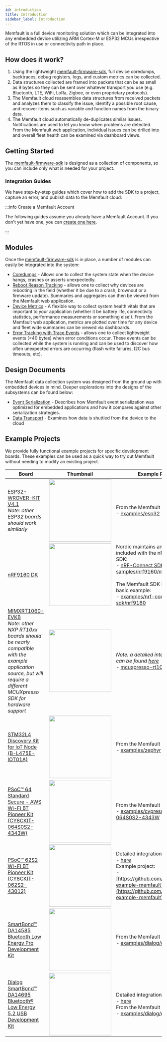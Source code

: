 ```yaml
---
id: introduction
title: Introduction
sidebar_label: Introduction
---
```



Memfault is a full device monitoring solution which can be integrated into any
embedded device utilizing ARM Cortex-M or ESP32 MCUs irrespective of the RTOS in
use or connectivity path in place.

## How does it work?

1. Using the lightweight
   [memfault-firmware-sdk](https://github.com/memfault/memfault-firmware-sdk),
   full device coredumps, backtraces, debug registers, logs, and custom metrics
   can be collected.
2. Data structures collected are framed into packets that can be as small as 9
   bytes so they can be sent over whatever transport you use (e.g. Bluetooth,
   LTE, WiFi, LoRa, Zigbee, or even proprietary protocols).
3. The Memfault cloud reassembles data structures from received packets and
   analyzes them to classify the issue, identify a possible root cause, and
   recover items such as variable and function names from the binary data.
4. The Memfault cloud automatically de-duplicates similar issues. Notifications
   are used to let you know when problems are detected. From the Memfault web
   application, individual issues can be drilled into and overall fleet health
   can be examined via dashboard views.

## Getting Started

The [memfault-firmware-sdk](https://github.com/memfault/memfault-firmware-sdk)
is designed as a collection of components, so you can include only what is
needed for your project.

### Integration Guides

We have step-by-step guides which cover how to add the SDK to a project, capture
an error, and publish data to the Memfault cloud:

:::info Create a Memfault Account

The following guides assume you already have a Memfault Account. If you don't
yet have one, you can
[create one here](https://memfault.com/register?utm_campaign=Self%20Serve%20Launch&utm_source=Docs).

:::

<IntegrationGuideTable />

## Modules

Once the
[memfault-firmware-sdk](https://github.com/memfault/memfault-firmware-sdk) is in
place, a number of modules can easily be integrated into the system:

- [Coredumps](/docs/mcu/coredumps) - Allows one to collect the system state when
  the device hangs, crashes or asserts unexpectedly.
- [Reboot Reason Tracking](/docs/mcu/reboot-reason-tracking) - allows one to
  collect why devices are rebooting in the field (whether it be due to a crash,
  brownout or a firmware update). Summaries and aggregates can then be viewed
  from the Memfault web application.
- [Device Metrics](/docs/mcu/metrics-api) - A flexible way to collect system
  health vitals that are important to your application (whether it be battery
  life, connectivity statistics, performance measurements or something else!).
  From the Memfault web application, metrics are plotted over time for any
  device and fleet wide summaries can be viewed via dashboards.
- [Error Tracking with Trace Events](/docs/mcu/trace-events) - allows one to
  collect lightweight events (<40 bytes) when error conditions occur. These
  events can be collected while the system is running and can be used to
  discover how often unexpected errors are occurring (flash write failures, I2C
  bus timeouts, etc).

## Design Documents

The Memfault data collection system was designed from the ground up with
embedded devices in mind. Deeper explorations into the designs of the subsystems
can be found below:

- [Event Serialization](/docs/mcu/event-serialization-overview) - Describes how
  Memfault event serialization was optimized for embedded applications and how
  it compares against other serialization strategies.
- [Data Transport](/docs/mcu/data-from-firmware-to-the-cloud) - Examines how
  data is shuttled from the device to the cloud

## Example Projects

We provide fully functional example projects for specific development boards.
These examples can be used as a quick way to try out Memfault without needing to
modify an existing project.

| Board                                                                                                                                                                                                                                                                                                                    | Thumbnail                                                                                                                                                                                             | Example Project                                                                                                                                                                                                                                                                                                                                                                                                                                                            |
| ------------------------------------------------------------------------------------------------------------------------------------------------------------------------------------------------------------------------------------------------------------------------------------------------------------------------ | ----------------------------------------------------------------------------------------------------------------------------------------------------------------------------------------------------- | -------------------------------------------------------------------------------------------------------------------------------------------------------------------------------------------------------------------------------------------------------------------------------------------------------------------------------------------------------------------------------------------------------------------------------------------------------------------------- |
| [ESP32-WROVER-KIT V4.1](https://docs.espressif.com/projects/esp-idf/en/v4.4.1/esp32/hw-reference/esp32/get-started-wrover-kit.html)<br/>_Note: other ESP32 boards should work similarly_                                                                                                                                 | [<img src="/img/docs/mcu/esp-wrover-kit-v4.1-front.jpg" width="200px" />](https://docs.espressif.com/projects/esp-idf/en/v4.4.1/esp32/hw-reference/esp32/get-started-wrover-kit.html)                 | From the Memfault SDK:<br/>- [examples/esp32](https://github.com/memfault/memfault-firmware-sdk/tree/73fab8656b17bde6efa11bf78fbe155a8dbabf78/examples/esp32)                                                                                                                                                                                                                                                                                                              |
| [nRF9160 DK](https://www.nordicsemi.com/Products/Development-hardware/nrf9160-dk)                                                                                                                                                                                                                                        | [<img src="/img/docs/mcu/nRF59160-DK-prod_page.webp" width="200px" />](https://www.nordicsemi.com/Products/Development-hardware/nrf9160-dk)                                                           | Nordic maintains an example app included with the nRF Connect SDK:<br/> - [nRF-Connect SDK samples/nrf9160/memfault](https://developer.nordicsemi.com/nRF_Connect_SDK/doc/2.0.0/nrf/samples/nrf9160/memfault/README.html)<br/><br/>The Memfault SDK includes a basic example:<br/>- [examples/nrf-connect-sdk/nrf9160](https://github.com/memfault/memfault-firmware-sdk/tree/73fab8656b17bde6efa11bf78fbe155a8dbabf78/examples/nrf-connect-sdk/nrf9160/memfault_demo_app) |
| [MIMXRT1060-EVKB](https://www.nxp.com/design/development-boards/i-mx-evaluation-and-development-boards/i-mx-rt1060-evaluation-kit:MIMXRT1060-EVKB)<br/>_Note: other NXP RT10xx boards should be nearly compatible with the example application source, but will require a different MCUXpresso SDK for hardware support_ | [<img src="/img/docs/mcu/MIMXRT1060-EVKB.webp" width="200px" />](https://www.nxp.com/design/development-boards/i-mx-evaluation-and-development-boards/i-mx-rt1060-evaluation-kit:MIMXRT1060-EVKB)     | _Note: a detailed integration guide can be found [here](/docs/mcu/arm-nxp-mcuxpresso-guide)_<br/>- [mcuxpresso-rt1060-example](https://github.com/memfault/mcuxpresso-rt1060-example/tree/bab3b2075637d1f755ef58e7d3ab31a7b6e2af7c)                                                                                                                                                                                                                                        |
| [STM32L4 Discovery Kit for IoT Node (B-L475E-IOT01A)](https://www.st.com/en/evaluation-tools/b-l475e-iot01a.html)                                                                                                                                                                                                        | [<img src="/img/docs/mcu/160178092_STMicro_B-L475E-IOT01ADiscoveryKit.webp" width="200px" />](https://www.st.com/en/evaluation-tools/b-l475e-iot01a.html)                                             | From the Memfault SDK:<br/>- [examples/zephyr](https://github.com/memfault/memfault-firmware-sdk/tree/73fab8656b17bde6efa11bf78fbe155a8dbabf78/examples/zephyr)                                                                                                                                                                                                                                                                                                            |
| [PSoC™ 64 Standard Secure - AWS Wi-Fi BT Pioneer Kit (CY8CKIT-064S0S2-4343W)](https://www.cypress.com/documentation/development-kitsboards/psoc-64-standard-secure-aws-wi-fi-bt-pioneer-kit-cy8ckit)                                                                                                                     | [<img src="/img/docs/mcu/CY8CKIT-064S0S2-4343W_new_t.webp" width="200px" />](https://www.cypress.com/documentation/development-kitsboards/psoc-64-standard-secure-aws-wi-fi-bt-pioneer-kit-cy8ckit)   | From the Memfault SDK:<br/>- [examples/cypress/CY8CKIT-064S0S2-4343W](https://github.com/memfault/memfault-firmware-sdk/tree/0.33.0/examples/cypress/CY8CKIT-064S0S2-4343W)                                                                                                                                                                                                                                                                                                |
| [PSoC™ 62S2 Wi-Fi BT Pioneer Kit (CY8CKIT-062S2-43012)](https://www.infineon.com/cms/en/product/evaluation-boards/cy8ckit-062s2-43012/)                                                                                                                                                                                  | [<img src="/img/docs/mcu/CY8CKIT-062S2-43012.jpeg" width="200px" />](https://www.infineon.com/cms/en/product/evaluation-boards/cy8ckit-062s2-43012/)                                                  | Detailed integration guide:<br/>- [here](/docs/mcu/arm-infineon-modustoolbox-guide)<br/>Example project:<br/>- [https://github.com/memfault/mtb-example-memfault](https://github.com/memfault/mtb-example-memfault)                                                                                                                                                                                                                                                        |
| [SmartBond™ DA14585 Bluetooth Low Energy Pro Development Kit](https://www.dialog-semiconductor.com/products/bluetooth-low-energy/da14585-development-kit-pro)                                                                                                                                                            | [<img src="/img/docs/mcu/da14585-00atdevkt-p-da14585-development-kit-pro-board.jpg" width="200px" />](https://www.dialog-semiconductor.com/products/bluetooth-low-energy/da14585-development-kit-pro) | From the Memfault SDK:<br/>- [examples/dialog/da145xx](https://github.com/memfault/memfault-firmware-sdk/tree/0.33.0/examples/dialog/da145xx)                                                                                                                                                                                                                                                                                                                              |
| [Dialog SmartBond™ DA14695 Bluetooth® Low Energy 5.2 USB Development Kit](https://www.dialog-semiconductor.com/products/bluetooth-low-energy/da14695-development-kit-usb)                                                                                                                                                | [<img src="/img/docs/mcu/da14695-00hqdevkt-u-usb-board.jpg" width="200px" />](https://www.dialog-semiconductor.com/products/bluetooth-low-energy/da14695-development-kit-usb)                         | Detailed integration guide:<br/>- [here](/docs/mcu/da1469x-sdk-guide)<br/>From the Memfault SDK:<br/>- [examples/dialog/da1469x](https://github.com/memfault/memfault-firmware-sdk/tree/0.33.0/examples/dialog/da1469x)                                                                                                                                                                                                                                                    |
